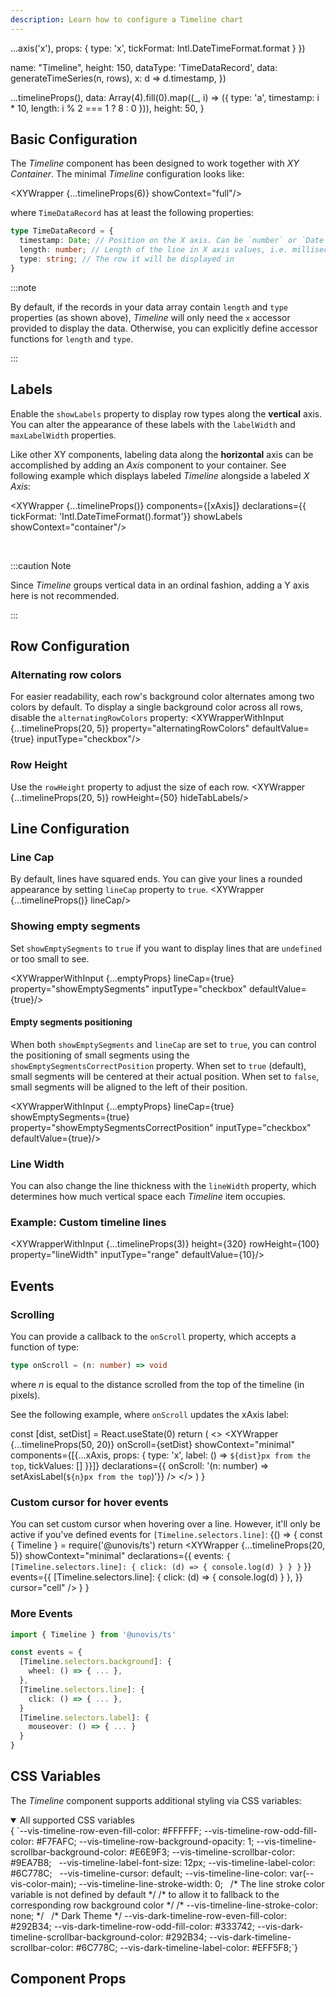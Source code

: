 ```yaml
---
description: Learn how to configure a Timeline chart
---
```


  ...axis('x'),
  props: { type: 'x', tickFormat: Intl.DateTimeFormat.format }
})

  name: "Timeline",
  height: 150,
  dataType: 'TimeDataRecord',
  data: generateTimeSeries(n, rows),
  x: d => d.timestamp,
})

  ...timelineProps(),
  data: Array(4).fill(0).map((_, i) => ({ type: 'a', timestamp: i * 10, length: i % 2 === 1 ? 8 : 0 })),
  height: 50,
}

## Basic Configuration
The _Timeline_ component has been designed to work together with _XY Container_.
The minimal _Timeline_ configuration looks like:

<XYWrapper {...timelineProps(6)} showContext="full"/>

where `TimeDataRecord` has at least the following properties:

```ts
type TimeDataRecord = {
  timestamp: Date; // Position on the X axis. Can be `number` or `Date`
  length: number; // Length of the line in X axis values, i.e. milliseconds if you use `Date`
  type: string; // The row it will be displayed in
}
```

:::note

By default, if the records in your data array contain `length` and `type` properties (as shown above),
_Timeline_ will only need the `x` accessor provided to display the data.
Otherwise, you can explicitly define accessor functions for `length` and `type`.

:::

## Labels
Enable the `showLabels` property to display row types along the **vertical** axis. You can alter the
appearance of these labels with the `labelWidth` and `maxLabelWidth` properties.

Like other XY components, labeling data along the **horizontal** axis can be accomplished
by adding an _Axis_ component to your container. See following example which displays labeled
_Timeline_ alongside a labeled _X Axis_:

<XYWrapper {...timelineProps()}
  components={[xAxis]}
  declarations={{ tickFormat: 'Intl.DateTimeFormat().format'}}
  showLabels
  showContext="container"/>

<br/>

:::caution Note

Since *Timeline* groups vertical data in an ordinal fashion, adding a Y axis here is not recommended.

:::


## Row Configuration
### Alternating row colors
For easier readability, each row's background color alternates among two colors by default. To display a single
background color across all rows, disable the `alternatingRowColors` property:
<XYWrapperWithInput {...timelineProps(20, 5)} property="alternatingRowColors" defaultValue={true} inputType="checkbox"/>

### Row Height
Use the `rowHeight` property to adjust the size of each row.
<XYWrapper {...timelineProps(20, 5)} rowHeight={50} hideTabLabels/>

## Line Configuration
### Line Cap
By default, lines have squared ends. You can give your lines a rounded appearance by setting `lineCap` property to `true`.
<XYWrapper {...timelineProps()} lineCap/>

### Showing empty segments
Set `showEmptySegments` to `true` if you want to display lines that are `undefined` or too small to see.

<XYWrapperWithInput {...emptyProps} lineCap={true} property="showEmptySegments" inputType="checkbox" defaultValue={true}/>

#### Empty segments positioning
When both `showEmptySegments` and `lineCap` are set to `true`, you can control the positioning of small segments using
the `showEmptySegmentsCorrectPosition` property. When set to `true` (default), small segments will be centered at their
actual position. When set to `false`, small segments will be aligned to the left of their position.

<XYWrapperWithInput {...emptyProps} lineCap={true} showEmptySegments={true} property="showEmptySegmentsCorrectPosition" inputType="checkbox" defaultValue={true}/>

### Line Width
You can also change the line thickness with the `lineWidth` property, which determines how much
vertical space each _Timeline_ item occupies.

### Example: Custom timeline lines
<XYWrapperWithInput {...timelineProps(3)} height={320} rowHeight={100} property="lineWidth" inputType="range" defaultValue={10}/>

## Events
### Scrolling
You can provide a callback to the `onScroll` property, which accepts a function of type:

```ts
type onScroll = (n: number) => void
```

where _n_ is equal to the distance scrolled from the top of the timeline (in pixels).

See the following example, where `onScroll` updates the xAxis label:

  const [dist, setDist] = React.useState(0)
  return (
    <>
      <XYWrapper {...timelineProps(50, 20)}
        onScroll={setDist}
        showContext="minimal"
        components={[{...xAxis, props: { type: 'x', label: () => `${dist}px from the top`, tickValues: [] }}]}
        declarations={{ onScroll: '(n: number) => setAxisLabel(`${n}px from the top`)'}}
        />
    </>
  )
}

<ScrollExample/>

### Custom cursor for hover events
You can set custom cursor when hovering over a line. However, it'll only be active if you've defined events for `[Timeline.selectors.line]`:
<BrowserOnly>
{() => {
  const { Timeline } = require('@unovis/ts')
  return <XYWrapper
      {...timelineProps(20, 5)}
      showContext="minimal"
      declarations={{
        events:
  `{
    [Timeline.selectors.line]: {
        click: (d) => { console.log(d) }
    }
  }`
      }}
      events={{
        [Timeline.selectors.line]: {
            click: (d) => { console.log(d) }
        },
      }}
      cursor="cell"
    />
  }
}
</BrowserOnly>

### More Events
```ts
import { Timeline } from '@unovis/ts'

const events = {
  [Timeline.selectors.background]: {
    wheel: () => { ... },
  },
  [Timeline.selectors.line]: {
    click: () => { ... },
  }
  [Timeline.selectors.label]: {
    mouseover: () => { ... }
  }
}
```

## CSS Variables
The _Timeline_ component supports additional styling via CSS variables:


<details open>
  <summary>All supported CSS variables</summary>
  <CodeBlock language="css">{
`--vis-timeline-row-even-fill-color: #FFFFFF;
--vis-timeline-row-odd-fill-color: #F7FAFC;
--vis-timeline-row-background-opacity: 1;
--vis-timeline-scrollbar-background-color: #E6E9F3;
--vis-timeline-scrollbar-color: #9EA7B8;
 
--vis-timeline-label-font-size: 12px;
--vis-timeline-label-color: #6C778C;
 
--vis-timeline-cursor: default;
--vis-timeline-line-color: var(--vis-color-main);
--vis-timeline-line-stroke-width: 0;
 
/* The line stroke color variable is not defined by default */
/* to allow it to fallback to the corresponding row background color */
/* --vis-timeline-line-stroke-color: none; */
 
/* Dark Theme */
--vis-dark-timeline-row-even-fill-color: #292B34;
--vis-dark-timeline-row-odd-fill-color: #333742;
--vis-dark-timeline-scrollbar-background-color: #292B34;
--vis-dark-timeline-scrollbar-color: #6C778C;
--vis-dark-timeline-label-color: #EFF5F8;`}
  </CodeBlock>
</details>

## Component Props
<PropsTable name="VisTimeline"/>
